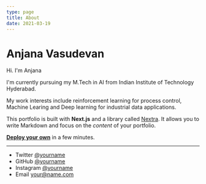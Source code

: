 ```yaml
---
type: page
title: About
date: 2021-03-19
---
```


# Anjana Vasudevan

Hi. I'm Anjana

I'm currently pursuing my M.Tech in AI from Indian Institute of Technology Hyderabad.

My work interests include reinforcement learning for process control, Machine Learing and Deep learning for industrial data applications.

This portfolio is built with **Next.js** and a library called [Nextra](https://nextra.vercel.app/). It allows you to write Markdown and focus on the _content_ of your portfolio.

[**Deploy your own**](https://vercel.com/new/git/external?repository-url=https://github.com/vercel-solutions/nextjs-portfolio-starter&project-name=portfolio&repository-name=portfolio) in a few minutes.

---

- Twitter [@yourname](https://twitter.com/yourname)
- GitHub [@yourname](https://github.com/yourname)
- Instagram [@yourname](https://instagram.com/yourname)
- Email your@name.com
